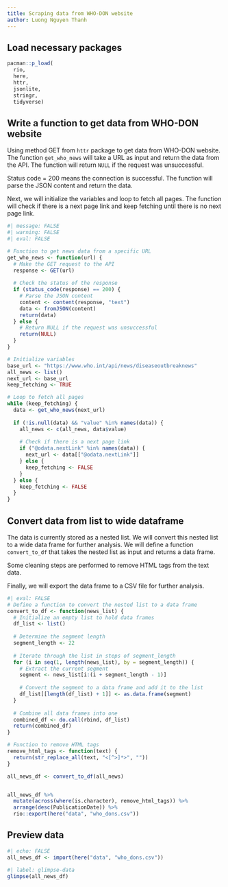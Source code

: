 ```yaml
---
title: Scraping data from WHO-DON website
author: Luong Nguyen Thanh
---
```


## Load necessary packages

```r
pacman::p_load(
  rio,
  here,
  httr,
  jsonlite,
  stringr,
  tidyverse)
```

## Write a function to get data from WHO-DON website

Using method GET from `httr` package to get data from WHO-DON website. The function `get_who_news` will take a URL as input and return the data from the API. The function will return `NULL` if the request was unsuccessful.

Status code = 200 means the connection is successful. The function will parse the JSON content and return the data.

Next, we will initialize the variables and loop to fetch all pages. The function will check if there is a next page link and keep fetching until there is no next page link.

```r
#| message: FALSE
#| warning: FALSE
#| eval: FALSE

# Function to get news data from a specific URL
get_who_news <- function(url) {
  # Make the GET request to the API
  response <- GET(url)
  
  # Check the status of the response
  if (status_code(response) == 200) {
    # Parse the JSON content
    content <- content(response, "text")
    data <- fromJSON(content)
    return(data)
  } else {
    # Return NULL if the request was unsuccessful
    return(NULL)
  }
}

# Initialize variables
base_url <- "https://www.who.int/api/news/diseaseoutbreaknews"
all_news <- list()
next_url <- base_url
keep_fetching <- TRUE

# Loop to fetch all pages
while (keep_fetching) {
  data <- get_who_news(next_url)
  
  if (!is.null(data) && "value" %in% names(data)) {
    all_news <- c(all_news, data$value)
    
    # Check if there is a next page link
    if ("@odata.nextLink" %in% names(data)) {
      next_url <- data[["@odata.nextLink"]]
    } else {
      keep_fetching <- FALSE
    }
  } else {
    keep_fetching <- FALSE
  }
}
```

## Convert data from list to wide dataframe

The data is currently stored as a nested list. We will convert this nested list to a wide data frame for further analysis. We will define a function `convert_to_df` that takes the nested list as input and returns a data frame.

Some cleaning steps are performed to remove HTML tags from the text data.

Finally, we will export the data frame to a CSV file for further analysis.

```r
#| eval: FALSE
# Define a function to convert the nested list to a data frame
convert_to_df <- function(news_list) {
  # Initialize an empty list to hold data frames
  df_list <- list()
  
  # Determine the segment length
  segment_length <- 22
  
  # Iterate through the list in steps of segment_length
  for (i in seq(1, length(news_list), by = segment_length)) {
    # Extract the current segment
    segment <- news_list[i:(i + segment_length - 1)]
    
    # Convert the segment to a data frame and add it to the list
    df_list[[length(df_list) + 1]] <- as.data.frame(segment)
  }
  
  # Combine all data frames into one
  combined_df <- do.call(rbind, df_list)
  return(combined_df)
}

# Function to remove HTML tags
remove_html_tags <- function(text) {
  return(str_replace_all(text, "<[^>]*>", ""))
}

all_news_df <- convert_to_df(all_news)


all_news_df %>% 
  mutate(across(where(is.character), remove_html_tags)) %>%
  arrange(desc(PublicationDate)) %>%
  rio::export(here("data", "who_dons.csv"))
```

## Preview data

```r
#| echo: FALSE
all_news_df <- import(here("data", "who_dons.csv"))
```


```r
#| label: glimpse-data
glimpse(all_news_df)
```
